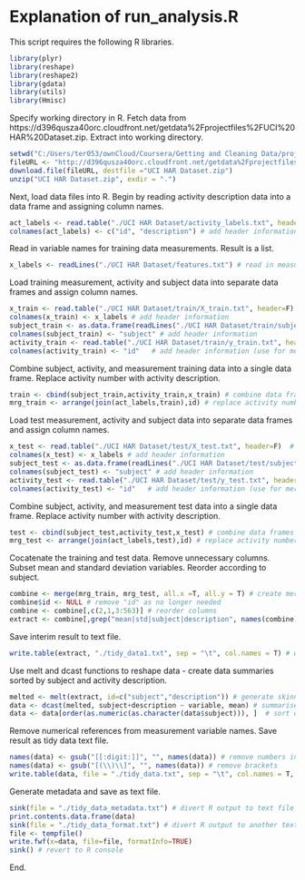 Explanation of run_analysis.R
========================================================

This script requires the following R libraries.

```r
library(plyr)
library(reshape)
library(reshape2)
library(gdata)
library(utils)
library(Hmisc)
```

Specify working directory in R. Fetch data from https://d396qusza40orc.cloudfront.net/getdata%2Fprojectfiles%2FUCI%20HAR%20Dataset.zip. Extract into working directory. 

```r
setwd("C:/Users/ter053/ownCloud/Coursera/Getting and Cleaning Data/project") # Change path as needed
fileURL <- "http://d396qusza40orc.cloudfront.net/getdata%2Fprojectfiles%2FUCI%20HAR%20Dataset.zip"
download.file(fileURL, destfile ="UCI HAR Dataset.zip")
unzip("UCI HAR Dataset.zip", exdir = ".")
```

Next, load data files into R. Begin by reading activity description data into a data frame and assigning column names.


```r
act_labels <- read.table("./UCI HAR Dataset/activity_labels.txt", header = F) # read in activity numbers and corresponding descriptions
colnames(act_labels) <- c("id", "description") # add header information (id used for merging later)
```

Read in variable names for training data measurements. Result is a list. 

```r
x_labels <- readLines("./UCI HAR Dataset/features.txt") # read in measurement header information
```

Load training measurement, activity and subject data into separate data frames and assign column names.

```r
x_train <- read.table("./UCI HAR Dataset/train/X_train.txt", header=F)  # read in source measurements
colnames(x_train) <- x_labels # add header information
subject_train <- as.data.frame(readLines("./UCI HAR Dataset/train/subject_train.txt"))  # read in subjects
colnames(subject_train) <- "subject" # add header information
activity_train <- read.table("./UCI HAR Dataset/train/y_train.txt", header = F)
colnames(activity_train) <- "id"   # add header information (use for merging later)
```

Combine subject, activity, and measurement training data into a single data frame.  Replace activity number with activity description.

```r
train <- cbind(subject_train,activity_train,x_train) # combine data frames horizontally
mrg_train <- arrange(join(act_labels,train),id) # replace activity numbers with descriptive strings
```

Load test measurement, activity and subject data into separate data frames and assign column names.

```r
x_test <- read.table("./UCI HAR Dataset/test/X_test.txt", header=F)  # read in source measurements
colnames(x_test) <- x_labels # add header information
subject_test <- as.data.frame(readLines("./UCI HAR Dataset/test/subject_test.txt"))  # read in subjects
colnames(subject_test) <- "subject" # add header information
activity_test <- read.table("./UCI HAR Dataset/test/y_test.txt", header = F)
colnames(activity_test) <- "id"   # add header information (use for merging later)
```

Combine subject, activity, and measurement test data into a single data frame.  Replace activity number with activity description.

```r
test <- cbind(subject_test,activity_test,x_test) # combine data frames horizontally
mrg_test <- arrange(join(act_labels,test),id) # replace activity numbers with descriptive strings
```

Cocatenate the training and test data.  Remove unnecessary columns. Subset mean and standard deviation variables. Reorder according to subject.

```r
combine <- merge(mrg_train, mrg_test, all.x =T, all.y = T) # create merged data set
combine$id <- NULL # remove "id" as no longer needed
combine <- combine[,c(2,1,3:563)] # reorder columns
extract <- combine[,grep("mean|std|subject|description", names(combine))] # extract subject, activity description, mean and std deviations only
```

Save interim result to text file.

```r
write.table(extract, "./tidy_data1.txt", sep = "\t", col.names = T) # write interim data file to working directory
```

Use melt and dcast functions to reshape data - create data summaries sorted by subject and activity description.

```r
melted <- melt(extract, id=c("subject","description")) # generate skinny data frame
data <- dcast(melted, subject+description ~ variable, mean) # summarise data
data <- data[order(as.numeric(as.character(data$subject))), ]  # sort on subject
```

Remove numerical references from measurement variable names.  Save result as tidy data text file.

```r
names(data) <- gsub("[[:digit:]]", "", names(data)) # remove numbers in measurement headers
names(data) <- gsub("[(\\)\\]", "", names(data)) # remove brackets
write.table(data, file = "./tidy_data.txt", sep = "\t", col.names = T, row.names = F) # generate tidy data set
```

Generate metadata and save as text file.

```r
sink(file = "./tidy_data_metadata.txt") # divert R output to text file
print.contents.data.frame(data)
sink(file = "./tidy_data_format.txt") # divert R output to another text file
file <- tempfile() 
write.fwf(x=data, file=file, formatInfo=TRUE)
sink() # revert to R console
```

End.